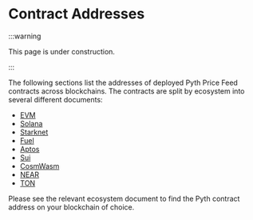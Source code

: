 # Contract Addresses

:::warning

This page is under construction.

:::

The following sections list the addresses of deployed Pyth Price Feed contracts across blockchains.
The contracts are split by ecosystem into several different documents:

- [EVM](contract-addresses/evm)
- [Solana](contract-addresses/solana)
- [Starknet](contract-addresses/starknet)
- [Fuel](contract-addresses/fuel)
- [Aptos](contract-addresses/aptos)
- [Sui](contract-addresses/sui)
- [CosmWasm](contract-addresses/cosmwasm)
- [NEAR](contract-addresses/near)
- [TON](contract-addresses/ton)

Please see the relevant ecosystem document to find the Pyth contract address on your blockchain of choice.
